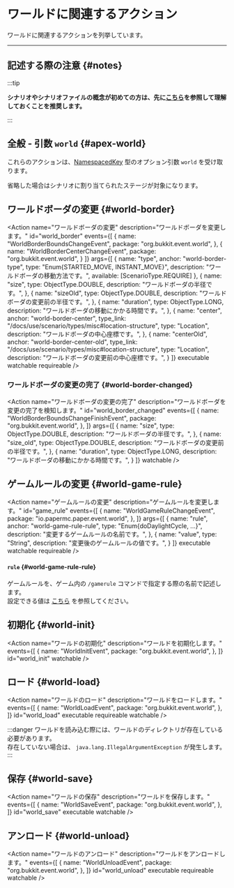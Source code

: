 

# ワールドに関連するアクション

ワールドに関連するアクションを列挙しています。

---

## 記述する際の注意 {#notes}

:::tip

**シナリオやシナリオファイルの概念が初めての方は、先に[こちら](/docs/use/scenario)を参照して理解しておくことを推奨します。**

:::

<BelowDocument docId="use/scenario/scenario-file"
               label="シナリオファイルを記述する際の注意"
               anchor="notes"
/>

## 全般 - 引数 `world` {#apex-world}

これらのアクションは、[NamespacedKey](/docs/use/scenario/types/misc#namespaced-key-structure) 型のオプション引数 `world` を受け取ります。

省略した場合はシナリオに割り当てられたステージが対象になります。

## ワールドボーダの変更 {#world-border}

<Action name="ワールドボーダの変更"
        description="ワールドボーダを変更します。"
        id="world_border"
        events={[
          {
            name: "WorldBorderBoundsChangeEvent",
            package: "org.bukkit.event.world",
          },
          {
            name: "WorldBorderCenterChangeEvent",
            package: "org.bukkit.event.world",
          }
        ]}
        args={[
          {
            name: "type",
            anchor: "world-border-type",
            type: "Enum{STARTED_MOVE, INSTANT_MOVE}",
            description: "ワールドボーダの移動方法です。",
            available: [ScenarioType.REQUIRE]
          },
          {
            name: "size",
            type: ObjectType.DOUBLE,
            description: "ワールドボーダの半径です。",
          },
          {
            name: "sizeOld",
            type: ObjectType.DOUBLE,
            description: "ワールドボーダの変更前の半径です。",
          },
          {
            name: "duration",
            type: ObjectType.LONG,
            description: "ワールドボーダの移動にかかる時間です。",
          },
          {
            name: "center",
            anchor: "world-border-center",
            type_link: "/docs/use/scenario/types/misc#location-structure",
            type: "Location",
            description: "ワールドボーダの中心座標です。",
          },
          {
            name: "centerOld",
            anchor: "world-border-center-old",
            type_link: "/docs/use/scenario/types/misc#location-structure",
            type: "Location",
            description: "ワールドボーダの変更前の中心座標です。",
          }
        ]}
        executable watchable requireable
/>

### ワールドボーダの変更の完了 {#world-border-changed}

<Action name="ワールドボーダの変更の完了"
        description="ワールドボーダを変更の完了を検知します。"
        id="world_border_changed"
        events={[
          {
            name: "WorldBorderBoundsChangeFinishEvent",
            package: "org.bukkit.event.world",
          },
        ]}
        args={[
          {
            name: "size",
            type: ObjectType.DOUBLE,
            description: "ワールドボーダの半径です。",
          },
          {
            name: "size_old",
            type: ObjectType.DOUBLE,
            description: "ワールドボーダの変更前の半径です。",
          },
          {
            name: "duration",
            type: ObjectType.LONG,
            description: "ワールドボーダの移動にかかる時間です。",
          }
        ]}
        watchable
/>

## ゲームルールの変更 {#world-game-rule}

<Action name="ゲームルールの変更"
        description="ゲームルールを変更します。"
        id="game_rule"
        events={[
          {
            name: "WorldGameRuleChangeEvent",
            package: "io.papermc.paper.event.world",
          },
        ]}
        args={[
          {
            name: "rule",
            anchor: "world-game-rule-rule",
            type: "Enum{doDaylightCycle, ...}",
            description: "変更するゲームルールの名前です。",
          },
          {
            name: "value",
            type: "String",
            description: "変更後のゲームルールの値です。",
          }
        ]}
        executable watchable requireable
/>

#### `rule` {#world-game-rule-rule}

ゲームルールを、ゲーム内の `/gamerule` コマンドで指定する際の名前で記述します。  
設定できる値は [こちら](https://minecraft.fandom.com/ja/wiki/Commands/gamerule) を参照してください。

## 初期化 {#world-init}

<Action name="ワールドの初期化"
        description="ワールドを初期化します。"
        events={[
          {
            name: "WorldInitEvent",
            package: "org.bukkit.event.world",
          },
        ]}
        id="world_init"
        watchable
/>

## ロード {#world-load}

<Action name="ワールドのロード"
        description="ワールドをロードします。"
        events={[
          {
            name: "WorldLoadEvent",
            package: "org.bukkit.event.world",
          },
        ]}
        id="world_load"
        executable requireable watchable
/>

:::danger
ワールドを読み込む際には、ワールドのディレクトリが存在している必要があります。  
存在していない場合は、 `java.lang.IllegalArgumentException` が発生します。
:::

## 保存 {#world-save}

<Action name="ワールドの保存"
        description="ワールドを保存します。"
        events={[
          {
            name: "WorldSaveEvent",
            package: "org.bukkit.event.world",
          },
        ]}
        id="world_save"
        executable watchable
/>

## アンロード {#world-unload}

<Action name="ワールドのアンロード"
        description="ワールドをアンロードします。"
        events={[
          {
            name: "WorldUnloadEvent",
            package: "org.bukkit.event.world",
          },
        ]}
        id="world_unload"
        executable requireable watchable
/>
